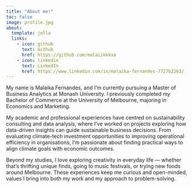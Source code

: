 ```yaml
---
title: "About me!"
toc: false
image: profile.jpg
about:
  template: jolla
  links:
    - icon: github
      text: Github
      href: https://github.com/malaiikkkaa
    - icon: linkedin
      text: LinkedIn
      href: https://www.linkedin.com/in/malaika-fernandes-7727b2263/
---
```


My name is Malaika Fernandes, and I’m currently pursuing a Master of Business Analytics at Monash University. I previously completed my Bachelor of Commerce at the University of Melbourne, majoring in Economics and Marketing.

My academic and professional experiences have centred on sustainability consulting and data analysis, where I’ve worked on projects exploring how data-driven insights can guide sustainable business decisions. From evaluating climate-tech investment opportunities to improving operational efficiency in organisations, I’m passionate about finding practical ways to align climate goals with economic outcomes.

Beyond my studies, I love exploring creativity in everyday life — whether that’s thrifting unique finds, going to music festivals, or trying new foods around Melbourne. These experiences keep me curious and open-minded, values I bring into both my work and my approach to problem-solving.